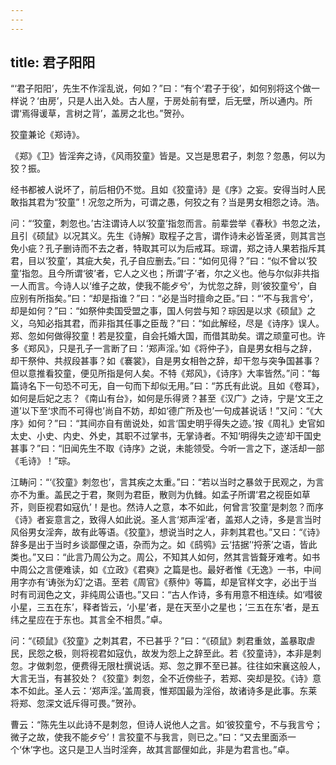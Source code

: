```yaml
---
---
---
```

title: 君子阳阳
---







“‘君子阳阳’，先生不作淫乱说，何如？”曰：“有个‘君子于役’，如何别将这个做一样说？‘由房’，只是人出入处。古人屋，于房处前有壁，后无壁，所以通内。所谓‘焉得谖草，言树之背’，盖房之北也。”贺孙。

狡童兼论《郑诗》。

《郑》《卫》皆淫奔之诗，《风雨狡童》皆是。又岂是思君子，刺忽？忽愚，何以为狡？振。

经书都被人说坏了，前后相仍不觉。且如《狡童诗》是《序》之妄。安得当时人民敢指其君为“狡童”！况忽之所为，可谓之愚，何狡之有？当是男女相怨之诗。浩。

问：“‘狡童，刺忽也。’古注谓诗人以‘狡童’指忽而言。前辈尝举《春秋》书忽之法，且引《硕鼠》以况其义。先生《诗解》取程子之言，谓作诗未必皆圣贤，则其言岂免小疵？孔子删诗而不去之者，特取其可以为后戒耳。琮谓，郑之诗人果若指斥其君，目以‘狡童’，其疵大矣，孔子自应删去。”曰：“如何见得？”曰：“似不曾以‘狡童’指忽。且今所谓‘彼’者，它人之义也；所谓‘子’者，尔之义也。他与尔似非共指一人而言。今诗人以‘维子之故，使我不能歺兮’，为忧忽之辞，则‘彼狡童兮’，自应别有所指矣。”曰：“却是指谁？”曰：“必是当时擅命之臣。”曰：“‘不与我言兮’，却是如何？”曰：“如祭仲卖国受盟之事，国人何尝与知？琮因是以求《硕鼠》之义，乌知必指其君，而非指其任事之臣哉？”曰：“如此解经，尽是《诗序》误人。郑、忽如何做得狡童！若是狡童，自会托婚大国，而借其助矣。谓之顽童可也。许多《郑风》，只是孔子一言断了曰：‘郑声淫。’如《将仲子》，自是男女相与之辞，却干祭仲、共叔段甚事？如《褰裳》，自是男女相咎之辞，却干忽与突争国甚事？但以意推看狡童，便见所指是何人矣。不特《郑风》，《诗序》大率皆然。”问：“每篇诗名下一句恐不可无，自一句而下却似无用。”曰：“苏氏有此说。且如《卷耳》，如何是后妃之志？《南山有台》，如何是乐得贤？甚至《汉广》之诗，宁是‘文王之道’以下至‘求而不可得也’尚自不妨，却如‘德广所及也’一句成甚说话！”又问：“《大序》如何？”曰：“其间亦自有凿说处，如言‘国史明乎得失之迹。’按《周礼》史官如太史、小史、内史、外史，其职不过掌书，无掌诗者。不知‘明得失之迹’却干国史甚事？”曰：“旧闻先生不取《诗序》之说，未能领受。今听一言之下，遂活却一部《毛诗》！”琮。

江畴问：“‘《狡童》刺忽也’，言其疾之太重。”曰：“若以当时之暴敛于民观之，为言亦不为重。盖民之于君，聚则为君臣，散则为仇雠。如孟子所谓‘君之视臣如草芥，则臣视君如寇仇’！是也。然诗人之意，本不如此，何曾言‘狡童’是刺忽？而序《诗》者妄意言之，致得人如此说。圣人言‘郑声淫’者，盖郑人之诗，多是言当时风俗男女淫奔，故有此等语。《狡童》，想说当时之人，非刺其君也。”又曰：“《诗》辞多是出于当时乡谈鄙俚之语，杂而为之。如《鸱鸮》云‘拮据’‘捋荼’之语，皆此类也。”又曰：“此言乃周公为之。周公，不知其人如何，然其言皆聱牙难考。如书中周公之言便难读，如《立政》《君奭》之篇是也。最好者惟《无逸》一书，中间用字亦有‘诪张为幻’之语。至若《周官》《蔡仲》等篇，却是官样文字，必出于当时有司润色之文，非纯周公语也。”又曰：“古人作诗，多有用意不相连续。如‘嘒彼小星，三五在东’，释者皆云，‘小星’者，是在天至小之星也；‘三五在东’者，是五纬之星应在于东也。其言全不相贯。”卓。

问：“《硕鼠》《狡童》之刺其君，不已甚乎？”曰：“《硕鼠》刺君重敛，盖暴取虐民，民怨之极，则将视君如寇仇，故发为怨上之辞至此。若《狡童诗》，本非是刺忽。才做刺忽，便费得无限杜撰说话。郑、忽之罪不至已甚。往往如宋襄这般人，大言无当，有甚狡处？《狡童》刺忽，全不近傍些子，若郑、突却是狡。《诗》意本不如此。圣人云：‘郑声淫。’盖周衰，惟郑国最为淫俗，故诸诗多是此事。东莱将郑、忽深文诋斥得可畏。”贺孙。

曹云：“陈先生以此诗不是刺忽，但诗人说他人之言。如‘彼狡童兮，不与我言兮；微子之故，使我不能歺兮’！言狡童不与我言，则已之。”曰：“又去里面添一个‘休’字也。这只是卫人当时淫奔，故其言鄙俚如此，非是为君言也。”卓。
